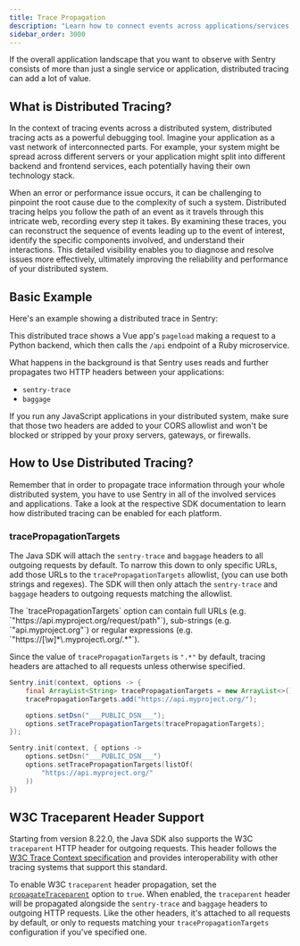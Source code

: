 ```yaml
---
title: Trace Propagation
description: "Learn how to connect events across applications/services."
sidebar_order: 3000
---
```


If the overall application landscape that you want to observe with Sentry consists of more than just a single service or application, distributed tracing can add a lot of value.

## What is Distributed Tracing?

In the context of tracing events across a distributed system, distributed tracing acts as a powerful debugging tool. Imagine your application as a vast network of interconnected parts. For example, your system might be spread across different servers or your application might split into different backend and frontend services, each potentially having their own technology stack.

When an error or performance issue occurs, it can be challenging to pinpoint the root cause due to the complexity of such a system. Distributed tracing helps you follow the path of an event as it travels through this intricate web, recording every step it takes. By examining these traces, you can reconstruct the sequence of events leading up to the event of interest, identify the specific components involved, and understand their interactions. This detailed visibility enables you to diagnose and resolve issues more effectively, ultimately improving the reliability and performance of your distributed system.

## Basic Example

Here's an example showing a distributed trace in Sentry:

<Include name="common-imgs/distributed-trace-in-sentry" />

This distributed trace shows a Vue app's `pageload` making a request to a Python backend, which then calls the `/api` endpoint of a Ruby microservice.

What happens in the background is that Sentry uses reads and further propagates two HTTP headers between your applications:

- `sentry-trace`
- `baggage`

If you run any JavaScript applications in your distributed system, make sure that those two headers are added to your CORS allowlist and won't be blocked or stripped by your proxy servers, gateways, or firewalls.

## How to Use Distributed Tracing?

<PlatformContent includePath="distributed-tracing/how-to-use/" />

Remember that in order to propagate trace information through your whole distributed system, you have to use Sentry in all of the involved services and applications. Take a look at the respective SDK documentation to learn how distributed tracing can be enabled for each platform.

### tracePropagationTargets

The Java SDK will attach the `sentry-trace` and `baggage` headers to all outgoing requests by default. To narrow
this down to only specific URLs, add those URLs to the `tracePropagationTargets` allowlist, (you can use both
strings and regexes). The SDK will then only attach the `sentry-trace` and `baggage` headers to outgoing requests matching the allowlist.

<Alert>
The `tracePropagationTargets` option can contain full URLs (e.g. `"https://api.myproject.org/request/path"`), sub-strings (e.g. `"api.myproject.org"`) or regular expressions (e.g. `"https://[\w]*\.myproject\.org/.*"`).
</Alert>

Since the value of `tracePropagationTargets` is `".*"` by default, tracing headers are attached to all requests unless otherwise specified.

```java {tabTitle:Java}
Sentry.init(context, options -> {
    final ArrayList<String> tracePropagationTargets = new ArrayList<>();
    tracePropagationTargets.add("https://api.myproject.org/");

    options.setDsn("___PUBLIC_DSN___");
    options.setTracePropagationTargets(tracePropagationTargets);
});
```

```kotlin {tabTitle:Kotlin}
Sentry.init(context, { options ->
    options.setDsn("___PUBLIC_DSN___")
    options.setTracePropagationTargets(listOf(
        "https://api.myproject.org/"
    ))
})
```

## W3C Traceparent Header Support

Starting from version 8.22.0, the Java SDK also supports the W3C `traceparent` HTTP header for outgoing requests. This header follows the [W3C Trace Context specification](/sdk/telemetry/traces/distributed-tracing/#w3c-trace-context-header) and provides interoperability with other tracing systems that support this standard.

To enable W3C `traceparent` header propagation, set the [`propagateTraceparent`](/platforms/java/configuration/options/#propagate-traceparent) option to `true`. When enabled, the `traceparent` header will be propagated alongside the `sentry-trace` and `baggage` headers to outgoing HTTP requests. Like the other headers, it's attached to all requests by default, or only to requests matching your `tracePropagationTargets` configuration if you've specified one.